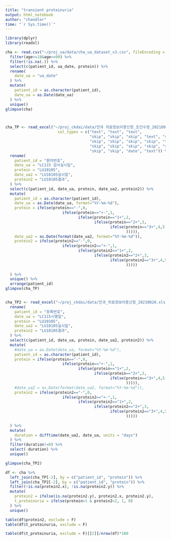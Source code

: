 ```yaml
---
title: "transient proteinuria"
output: html_notebook
author: "chandler"
time: "`r Sys.time()`"
---
```



```r
library(dplyr)
library(readxl)

cha <- read.csv("~/proj_ua/data/cha_ua_dataset_v3.csv", fileEncoding = "utf-8") %>%
  filter(age>=18&age<=90) %>%
  filter(!is.na(.)) %>%
  select(c(patient_id, ua_date, protein)) %>%
  rename(
    date_ua = "ua_date"
  ) %>%
  mutate(
    patient_id = as.character(patient_id),
    date_ua = as.Date(date_ua)
  ) %>%
  unique()
glimpse(cha)



cha_TP <- read_excel("~/proj_ckdai/data/안과 의료정보이용신청_조건수정_20210903.xlsx",
                       col_types = c("text", "text", "text", 
                                     "skip", "skip", "skip", "text", "skip", 
                                     "skip", "skip", "skip", "skip", "text", 
                                     "skip", "skip", "skip", "skip", "skip", 
                                     "skip", "skip", "date", "text")) %>%
  rename(
    patient_id = "환자번호",
    date_ua = "LC115 검사실시일",
    protein = "LU10105",
    date_ua2 = "LU10105실시일",
    protein2 = "LU10105결과",
  ) %>%
  select(c(patient_id, date_ua, protein, date_ua2, protein2)) %>%
  mutate(
    patient_id = as.character(patient_id),
    date_ua = as.Date(date_ua, format="%Y-%m-%d"),
    protein = ifelse(protein=="-",0,
                         ifelse(protein=="+-",1,
                                ifelse(protein=="1+",2,
                                       ifelse(protein=="2+",3,
                                              ifelse(protein=="3+",4,5
                                                     ))))),
    date_ua2 = as.Date(format(date_ua2, format="%Y-%m-%d")),
    protein2 = ifelse(protein2=="-",0,
                         ifelse(protein2=="+-",1,
                                ifelse(protein2=="1+",2,
                                       ifelse(protein2=="2+",3,
                                              ifelse(protein2=="3+",4,5
                                                     )))))
    
  ) %>%
  unique() %>%
  arrange(patient_id)
glimpse(cha_TP)


cha_TP2 <- read_excel("~/proj_ckdai/data/안과_의료정보이용신청_20210820.xlsx", sheet = 2) %>%
  rename(
    patient_id = "등록번호",
    date_ua = "LC115시행일",
    protein = "LU10105",
    date_ua2 = "LU10105실시일",
    protein2 = "LU10105결과",
  ) %>%
  select(c(patient_id, date_ua, protein, date_ua2, protein2)) %>%
  mutate(
    #date_ua = as.Date(date_ua, format="%Y-%m-%d"),
    patient_id = as.character(patient_id),
    protein = ifelse(protein=="-",0,
                         ifelse(protein=="+-",1,
                                ifelse(protein=="1+",2,
                                       ifelse(protein=="2+",3,
                                              ifelse(protein=="3+",4,5
                                                     ))))),
    #date_ua2 = as.Date(format(date_ua2, format="%Y-%m-%d")),
    protein2 = ifelse(protein2=="-",0,
                         ifelse(protein2=="+-",1,
                                ifelse(protein2=="1+",2,
                                       ifelse(protein2=="2+",3,
                                              ifelse(protein2=="3+",4,5
                                                     )))))
    
  ) %>%
  mutate(
    duration = difftime(date_ua2, date_ua, units = "days")
  ) %>%
  filter(duration!=0) %>%
  select(-duration) %>%
  unique()

glimpse(cha_TP2)
```

```r
df <- cha %>%
  left_join(cha_TP[-2], by = c("patient_id", "protein")) %>%
  left_join(cha_TP2[-2], by = c("patient_id", "protein")) %>%
  filter(!is.na(protein2.x), !is.na(protein2.y)) %>%
  mutate(
    protein2 = ifelse(is.na(protein2.y), protein2.x, protein2.y),
    t_proteinuria = ifelse(protein>1 & protein2<2, 1, 0)
  ) %>%
  unique()

table(df$protein2, exclude = F)
table(df$t_proteinuria, exclude = F)

table(df$t_proteinuria, exclude = F)[[2]]/nrow(df)*100
```
